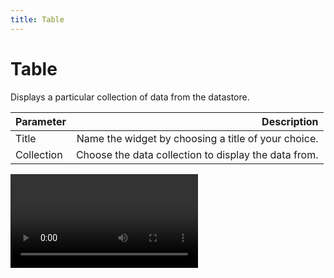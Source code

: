 ```yaml
---
title: Table
---
```

# Table

Displays a particular collection of data from the datastore. 

| Parameter     |Description |
| :------------ | ---------: |
| Title         |    Name the widget by choosing a title of your choice.    | 
| Collection    |    Choose the data collection to display the data from.   |   

<Video src="/images/widgets/table.webm" />

